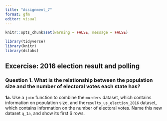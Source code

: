 ```yaml
---
title: "Assignment_7"
format: gfm
editor: visual
---
```


```r
knitr::opts_chunk$set(warning = FALSE, message = FALSE)
```

```r
library(tidyverse)
library(knitr)
library(dslabs)
```

## Excercise: 2016 election result and polling

### Question 1. What is the relationship between the population size and the number of electoral votes each state has?

**1a.** Use a `join` function to combine the `murders` dataset, which contains information on population size, and the`results_us_election_2016` dataset, which contains information on the number of electoral votes. Name this new dataset `q_1a`, and show its first 6 rows.

```r

```
